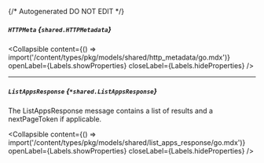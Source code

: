 {/* Autogenerated DO NOT EDIT  */}

##### `HTTPMeta` *{`shared.HTTPMetadata`}*

<Collapsible content={() => import('/content/types/pkg/models/shared/http_metadata/go.mdx')} openLabel={Labels.showProperties} closeLabel={Labels.hideProperties} />


---
##### `ListAppsResponse` *{`*shared.ListAppsResponse`}*
The ListAppsResponse message contains a list of results and a nextPageToken if applicable.

<Collapsible content={() => import('/content/types/pkg/models/shared/list_apps_response/go.mdx')} openLabel={Labels.showProperties} closeLabel={Labels.hideProperties} />



